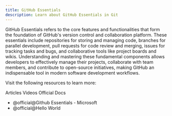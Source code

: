 ```yaml
---
title: GitHub Essentials
description: Learn about GitHub Essentials in Git
---
```




GitHub Essentials refers to the core features and functionalities that form the foundation of GitHub's version control and collaboration platform. These essentials include repositories for storing and managing code, branches for parallel development, pull requests for code review and merging, issues for tracking tasks and bugs, and collaborative tools like project boards and wikis. Understanding and mastering these fundamental components allows developers to effectively manage their projects, collaborate with team members, and contribute to open-source initiatives, making GitHub an indispensable tool in modern software development workflows.

Visit the following resources to learn more:

<Tabs defaultValue="article">
<TabsList>
<TabsTrigger value="article">Articles</TabsTrigger>
<TabsTrigger value="video">Videos</TabsTrigger>
<TabsTrigger value="official">Official Docs</TabsTrigger>
</TabsList>

<TabsContent value="article">

- <Link href="https://learn.microsoft.com/en-us/contribute/content/git-github-fundamentals">@official@Github Essentials - Microsoft</Link>
- <Link href="https://docs.github.com/en/get-started/start-your-journey/hello-world">@official@Hello World</Link>
</TabsContent>
</Tabs>

<Outlet path="5-github/basics" />
